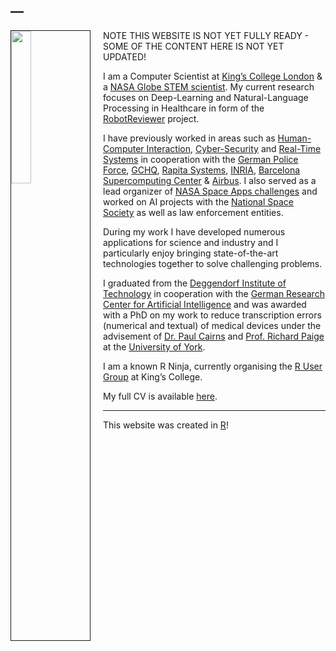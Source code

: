 ---
---

<link rel="stylesheet" href="styles.css" type="text/css">

<img src="images/frank_shuttle.png" style="width:25%; border:1px solid; margin-right: 20px" align="left">

NOTE THIS WEBSITE IS NOT YET FULLY READY - SOME OF THE CONTENT HERE IS NOT YET UPDATED! 

I am a Computer Scientist at [King's College London](https://kclpure.kcl.ac.uk/portal/frank.soboczenski.html) & a [NASA Globe STEM scientist](https://www.globe.gov/web/frank.soboczenski/home). My current research focuses on Deep-Learning and Natural-Language Processing in Healthcare in form of the [RobotReviewer](http://www.robotreviewer.net/) project. 

I have previously worked in areas such as [Human-Computer Interaction](http://www-users.cs.york.ac.uk/~feynman/), [Cyber-Security](https://www.york.ac.uk/study/postgraduate-taught/courses/msc-cyber-security/) and [Real-Time Systems](http://www.proxima-project.eu/) in cooperation with the [German Police Force](http://www.polizei.bayern.de/), [GCHQ](https://www.gchq.gov.uk/), [Rapita Systems](https://www.rapitasystems.com/), [INRIA](https://www.inria.fr/en/), [Barcelona Supercomputing Center](https://www.bsc.es/) & [Airbus](http://www.airbus.com/). I also served as a lead organizer of [NASA Space Apps challenges](https://www.spaceappschallenge.org/) and worked on AI projects with the [National Space Society](http://www.nss.org/) as well as law enforcement entities.

During my work I have developed numerous applications for science and industry and I particularly enjoy bringing state-of-the-art technologies together to solve challenging problems. 

I graduated from the [Deggendorf Institute of Technology](https://www.th-deg.de/en) in cooperation with the [German Research Center for Artificial Intelligence](https://www.dfki.de/web) and was awarded with a PhD on my work to reduce transcription errors (numerical and textual) of medical devices under the advisement of [Dr. Paul Cairns](https://www-users.cs.york.ac.uk/~pcairns/) and [Prof. Richard Paige](https://www.cs.york.ac.uk/people/paige) at the [University of York](https://cs.york.ac.uk).

I am a known R Ninja, currently organising the [R User Group](https://www.kcl.ac.uk) at King's College. 

My full CV is available [here](files/Zabor_CV_2017_Q4.pdf).

_________
This website was created in [R](https://www.r-project.org)! 
